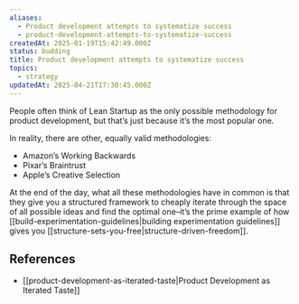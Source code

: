 ```yaml
---
aliases:
  - Product development attempts to systematize success
  - product-development-attempts-to-systematize-success
createdAt: 2025-01-19T15:42:49.000Z
status: budding
title: Product development attempts to systematize success
topics:
  - strategy
updatedAt: 2025-04-21T17:30:45.000Z
---
```

People often think of Lean Startup as the only possible methodology for product development, but that’s just because it’s the most popular one.

In reality, there are other, equally valid methodologies:

- Amazon’s Working Backwards
- Pixar’s Braintrust
- Apple’s Creative Selection

At the end of the day, what all these methodologies have in common is that they give you a structured framework to cheaply iterate through the space of all possible ideas and find the optimal one–it’s the prime example of how [[build-experimentation-guidelines|building experimentation guidelines]] gives you [[structure-sets-you-free|structure-driven-freedom]].

## References

- [[product-development-as-iterated-taste|Product Development as Iterated Taste]]
